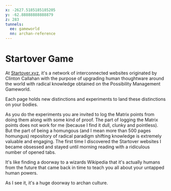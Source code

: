 ```yaml
---
x: -2627.5185185185205
y: -62.88888888888879
z: 283
tunnels:
  ee: gameworld
  nn: archan-reference
---
```


# Startover Game

At [Startover.xyz](http://startover.xyz/), it's a network of interconnected websites originated by Clinton Callahan with
the purpose of upgrading human thoughtware around the world with radical
knowledge obtained on the Possibility Management Gameworld.

Each page holds new distinctions and experiments to land these distinctions
on your bodies.

As you do the experiments you are invited to log the Matrix points from doing them
along with some kind of proof. The part of logging the Matrix points does not work for
me (because I find it dull, clunky and pointless). But the part of being a homungous
(and I mean more than 500 pages homungus) repository
of radical paradigm shifting knowledge is extremely valuable and engaging. The first time
I discovered the Startover websites I became obsessed and stayed until morning reading
with a ridiculous number of opened tabs.

It's like finding a doorway to a wizards Wikipedia that it's actually humans from the
future that came back in time to teach you all about your untapped human powers.

As I see it, it's a huge doorway to archan culture.